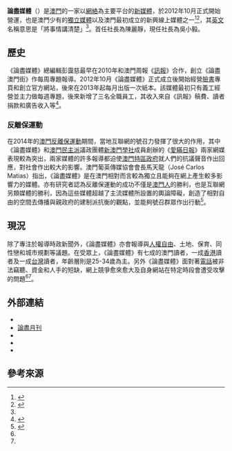 {{Infobox Newspaper
| 名稱    = 論盡媒體<br>All About Macau
| 報頭    = [[File:AAMac_Media.png|180px]]
| 圖像    = [[File:All_About_Macau_001_050122013.jpg|250px]]
| 圖像說明= 論盡月刊第一期頭版（2013年5月1日）
| 類型    = 月刊
| 版式    = 小報
| 擁有者  = 訊藝有限公司
| 出版商  = 
| 創辦人  =
| 社長  = [[吳小毅|吳小毅]]
| 編輯  = [[悟塵|悟塵]]
| 作者群  = 
| 創刊日  = 2010年8月
| 停刊日  = 
| 政治立場= 
| 語言    = 繁體中文
| 售價    = [[澳門幣|澳門幣]]十元
| 總部    = 
| 發行量  = 
| ISSN    = 
| 網站    = https://aamacau.com/
}}

'''論盡媒體'''（{{lang-en|All About Macau Media}}）是[[澳門|澳門]]的一家以[[互聯網|網絡]]為主要平台的[[新媒體|新媒體]]，於2012年10月正式開始營運，也是澳門少有的[[獨立媒體|獨立媒體]]以及澳門最初成立的新興線上媒體之一<ref name="bbc01">{{cite news |author1=葉靖斯 |title=新聞自由觀「就是與別不同」？ |url=https://www.bbc.com/zhongwen/trad/chinese-news-41570641 |agency=[[英國廣播公司|英國廣播公司]] |date=2017-10-11 |accessdate=2019-08-21 |archive-date=2021-05-03 |archive-url=https://web.archive.org/web/20210503154353/https://www.bbc.com/zhongwen/trad/chinese-news-41570641 |dead-url=no }}</ref><ref>{{cite web |title=論盡媒體簡介 |url=https://www.thenewslens.com/author/allaboutmacau |website=[[關鍵評論網|關鍵評論網]] |access-date=2019-08-21 |archive-date=2021-05-03 |archive-url=https://web.archive.org/web/20210503153154/https://www.thenewslens.com/author/allaboutmacau |dead-url=no }}</ref>，其[[英文|英文]]名稱意思是「將事情講清楚」<ref name="inm01"/>。首任社長為陳麗靜，現任社長為吳小毅。

==歷史==
《論盡媒體》總編輯彭靄慈最早在2010年和澳門周報《[[訊報|訊報]]》合作，創立《論盡澳門街》作每周專題報導。2012年10月《論盡媒體》正式成立後開始經營[[臉書|臉書]]專頁和創立官方網站，後來在2013年起每月出版一次紙本。該媒體最初只有義工經營並主力做每週專題，後來新增了三名全職員工，其收入來自《訊報》稿費、讀者捐款和廣告收入等<ref name="inm01">{{cite news |author1=麥馬高 |title=堅持獨立採訪——澳門狹縫中的《論盡媒體》 |url=https://www.inmediahk.net/node/1043065 |agency=[[香港獨立媒體|香港獨立媒體]] |date=2016-06-26 |accessdate=2019-08-21 |archive-date=2020-04-19 |archive-url=https://web.archive.org/web/20200419074200/https://www.inmediahk.net/node/1043065 |dead-url=no }}</ref>。

===反離保運動===
{{main|澳門反離保運動}}
在2014年的[[澳門反離保運動|澳門反離保運動]]期間，當地互聯網的號召力發揮了很大的作用，其中《論盡媒體》和[[澳門民主派|澳門民主派]]議政團體[[新澳門學社|新澳門學社]]成員創辦的《[[愛瞞日報|愛瞞日報]]》兩家網媒表現較為突出，兩家媒體的許多報導都迫使[[澳門特區政府|澳門特區政府]]就人們的抗議聲音作出回應，對社會作出較大的影響。澳門葡英傳媒協會會長馬天龍（José Carlos Matias）指出，《論盡媒體》是在澳門相對而言較為獨立且能夠在網上產生較多影響力的媒體。亦有研究者認為反離保運動的成功不僅是[[澳門人|澳門人]]的勝利，也是互聯網另類媒體的勝利，因為這些媒體超越了主流媒體所設置的輿論障礙，創造了相對自由的空間去傳播與親政府的建制派抗衡的觀點，並能夠號召群眾作出行動<ref name="mb01">{{cite news |author1=João Paulo Meneses |title=Nonmainstream information |url=https://www.macaubusiness.com/nonmainstream-information/ |agency=Macau Business |date=2018-05-23 |accessdate=2019-08-21 |archive-date=2021-05-03 |archive-url=https://web.archive.org/web/20210503153208/https://www.macaubusiness.com/nonmainstream-information/ |dead-url=no }}</ref>。

==現況==
除了專注於報導時政新聞外，《論盡媒體》亦會報導與[[人權|人權]][[自由|自由]]、土地、保育、同性戀和城市規劃等議題。在受眾上，《論盡媒體》有七成的澳門讀者，一成[[香港|香港]]讀者及一成[[台灣|台灣]]讀者，年齡層則是25-34歲為主。另外《論盡媒體》面對著[[電話|電話]]被非法竊聽、資金和人手的短缺，網上競爭愈來愈大及自身網站在特定時段會遭受攻擊的問題<ref name="inm01"/><ref name="mb01"/>。

==外部連結==
*{{官网|https://aamacau.com}}{{zh-tw}}
*[https://aamacau.com/topics/press/ 論盡月刊] {{Wayback|url=https://aamacau.com/topics/press/ |date=20210505165648 }}
*{{facebook|allaboutmacau}}
*{{Instagram|aamacau.media}}
*{{YouTube|u=aamediamacau}}

== 參考來源 ==
{{Reflist}}
{{Macau newspaper}}